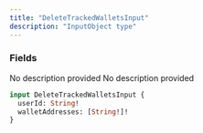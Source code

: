 ```yaml
---
title: "DeleteTrackedWalletsInput"
description: "InputObject type"
---
```


### Fields

<ResponseField name="userId" type="String!" required>
  No description provided
</ResponseField>

<ResponseField name="walletAddresses" type="[String!]!" required>
  No description provided
</ResponseField>


```graphql DeleteTrackedWalletsInput
input DeleteTrackedWalletsInput {
  userId: String!
  walletAddresses: [String!]!
}
```
